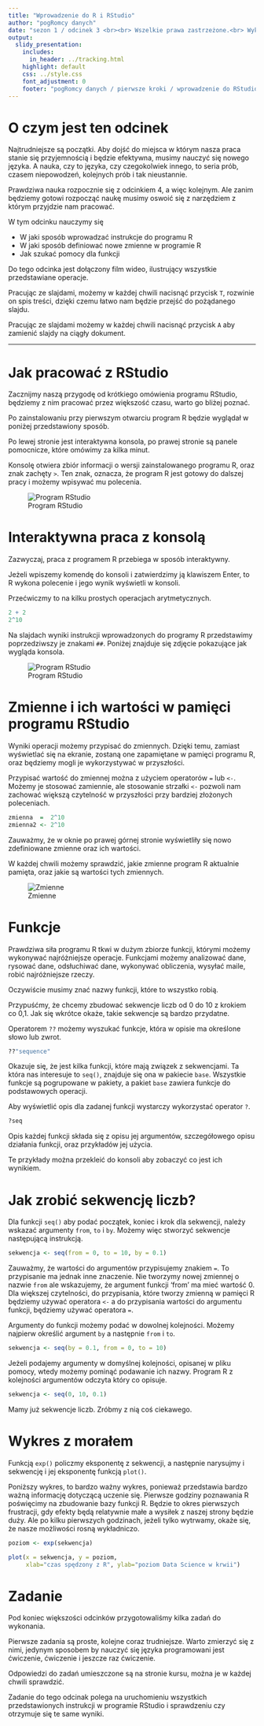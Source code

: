```yaml
---
title: "Wprowadzenie do R i RStudio"
author: "pogRomcy danych"
date: "sezon 1 / odcinek 3 <br><br> Wszelkie prawa zastrzeżone.<br> Wykorzystanie możliwe wyłącznie za zgodą autora. <br><br><br><br>Naciśnij `A` by zamienić slajdy na ciągły tekst. <br> Naciśnij `T` by wyświetlić spis treści."
output:
  slidy_presentation:
    includes:
      in_header: ../tracking.html
    highlight: default
    css: ../style.css
    font_adjustment: 0
    footer: "pogRomcy danych / pierwsze kroki / wprowadzenie do RStudio"
---
```


# O czym jest ten odcinek

Najtrudniejsze są początki. Aby dojść do miejsca w którym nasza praca stanie się przyjemnością i będzie efektywna, musimy nauczyć się nowego języka. A nauka, czy to języka, czy czegokolwiek innego, to seria prób, czasem niepowodzeń, kolejnych prób i tak nieustannie.

Prawdziwa nauka rozpocznie się z odcinkiem 4, a więc kolejnym. Ale zanim będziemy gotowi rozpocząć naukę musimy oswoić się z narzędziem z którym przyjdzie nam pracować.

W tym odcinku nauczymy się

* W jaki sposób wprowadzać instrukcje do programu R
* W jaki sposób definiować nowe zmienne w programie R
* Jak szukać pomocy dla funkcji

Do tego odcinka jest dołączony film wideo, ilustrujący wszystkie przedstawiane operacje.

Pracując ze slajdami, możemy w każdej chwili nacisnąć przycisk `T`, rozwinie on spis treści, dzięki czemu łatwo nam będzie przejść do pożądanego slajdu.

Pracując ze slajdami możemy w każdej chwili nacisnąć przycisk `A` aby zamienić slajdy na ciągły dokument.

---

# Jak pracować z RStudio

Zacznijmy naszą przygodę od krótkiego omówienia programu RStudio, 
będziemy z nim pracować przez większość czasu, warto go bliżej poznać.

Po zainstalowaniu przy pierwszym otwarciu program R będzie wyglądał w poniżej przedstawiony sposób.

Po lewej stronie jest interaktywna konsola, po prawej stronie są panele pomocnicze, 
które omówimy za kilka minut.

Konsolę otwiera zbiór informacji o wersji zainstalowanego programu R, oraz znak zachęty `>`.
Ten znak, oznacza, że program R jest gotowy do dalszej pracy i możemy wpisywać mu polecenia.

![Program RStudio](figs/RStudio3.png)

# Interaktywna praca z konsolą 

Zazwyczaj, praca z programem R przebiega w sposób interaktywny.

Jeżeli wpiszemy komendę do konsoli i zatwierdzimy ją klawiszem Enter, to R wykona polecenie i jego wynik wyświetli w konsoli.

Przećwiczmy to na kilku prostych operacjach arytmetycznych.

```r
2 + 2
2^10
```

Na slajdach wyniki instrukcji wprowadzonych do programy R przedstawimy poprzedziwszy je znakami `##`. Poniżej znajduje się zdjęcie pokazujące jak wygląda konsola.

![Program RStudio](figs/RStudio6.png)

# Zmienne i ich wartości w pamięci programu RStudio

Wyniki operacji możemy przypisać do zmiennych. 
Dzięki temu, zamiast wyświetlać się na ekranie, zostaną one zapamiętane w pamięci programu R,
oraz będziemy mogli je wykorzystywać w przyszłości.

Przypisać wartość do zmiennej można z użyciem operatorów `=` lub `<-`.
Możemy je stosować zamiennie, ale stosowanie strzałki `<-` pozwoli nam zachować większą czytelność w przyszłości przy bardziej złożonych poleceniach.

```r
zmienna  =  2^10
zmienna2 <- 2^10 
```

Zauważmy, że w oknie po prawej górnej stronie wyświetliły się nowo zdefiniowane zmienne oraz ich wartości.

W każdej chwili możemy sprawdzić, jakie zmienne program R aktualnie pamięta, oraz jakie są wartości tych zmiennych.

![Zmienne](figs/RStudio4.png)


# Funkcje

Prawdziwa siła programu R tkwi w dużym zbiorze funkcji, którymi możemy wykonywać najróżniejsze operacje.
Funkcjami możemy analizować dane, rysować dane, odsłuchiwać dane, wykonywać obliczenia, wysyłać maile, robić najróżniejsze rzeczy.

Oczywiście musimy znać nazwy funkcji, które to wszystko robią.

Przypuśćmy, że chcemy zbudować sekwencje liczb od 0 do 10 z krokiem co 0,1. 
Jak się wkrótce okaże, takie sekwencje są bardzo przydatne.

Operatorem `??` możemy wyszukać funkcje, która w opisie ma określone słowo lub zwrot.

```r
??"sequence"
```

Okazuje się, że jest kilka funkcji, które mają związek z sekwencjami. 
Ta która nas interesuje to `seq()`, znajduje się ona w pakiecie `base`.
Wszystkie funkcje są pogrupowane w pakiety, a pakiet `base` zawiera funkcje do podstawowych operacji.

Aby wyświetlić opis dla zadanej funkcji wystarczy wykorzystać operator `?`.

```r
?seq
```

Opis każdej funkcji składa się z opisu jej argumentów, szczegółowego opisu działania funkcji, oraz przykładów jej użycia.

Te przykłady można przekleić do konsoli aby zobaczyć co jest ich wynikiem.

# Jak zrobić sekwencję liczb?

Dla funkcji `seq()` aby podać początek, koniec i krok dla sekwencji, należy wskazać argumenty `from`, `to` i `by`.
Możemy więc stworzyć sekwencje następującą instrukcją.

```r
sekwencja <- seq(from = 0, to = 10, by = 0.1)
```

Zauważmy, że wartości do argumentów przypisujemy znakiem `=`. To przypisanie ma jednak inne znaczenie. Nie tworzymy nowej zmiennej o nazwie `from` ale wskazujemy, że argument funkcji ‘from’ ma mieć wartość 0.
Dla większej czytelności, do przypisania, które tworzy zmienną w pamięci R będziemy używać operatora `<-` a do przypisania wartości do argumentu funkcji, będziemy używać operatora `=`.

Argumenty do funkcji możemy podać w dowolnej kolejności. Możemy najpierw określić argument `by` a następnie `from` i `to`.

```r
sekwencja <- seq(by = 0.1, from = 0, to = 10)
```

Jeżeli podajemy argumenty w domyślnej kolejności, opisanej w pliku pomocy, wtedy możemy pominąć podawanie ich nazwy.
Program R z kolejności argumentów odczyta który co opisuje.

```r
sekwencja <- seq(0, 10, 0.1)
```

Mamy już sekwencje liczb. Zróbmy z nią coś ciekawego.

# Wykres z morałem

Funkcją `exp()` policzmy eksponentę z sekwencji, a następnie narysujmy i sekwencję i jej eksponentę funkcją `plot()`.

Poniższy wykres, to bardzo ważny wykres, ponieważ przedstawia bardzo ważną informację dotyczącą uczenie się.
Pierwsze godziny poznawania R poświęcimy na zbudowanie bazy funkcji R. 
Będzie to okres pierwszych frustracji, gdy efekty będą relatywnie małe a wysiłek z naszej strony będzie duży.
Ale po kilku pierwszych godzinach, jeżeli tylko wytrwamy, okaże się, że nasze możliwości rosną wykładniczo.

```r
poziom <- exp(sekwencja)

plot(x = sekwencja, y = poziom,
     xlab="czas spędzony z R", ylab="poziom Data Science w krwii")
```

# Zadanie

Pod koniec większości odcinków przygotowaliśmy kilka zadań do wykonania.

Pierwsze zadania są proste, kolejne coraz trudniejsze. Warto zmierzyć się z nimi, jedynym sposobem by nauczyć się języka programowani jest ćwiczenie, ćwiczenie i jeszcze raz ćwiczenie.

Odpowiedzi do zadań umieszczone są na stronie kursu, można je w każdej chwili sprawdzić.

Zadanie do tego odcinak polega na uruchomieniu wszystkich przedstawionych instrukcji w programie RStudio i sprawdzeniu czy otrzymuje się te same wyniki.


